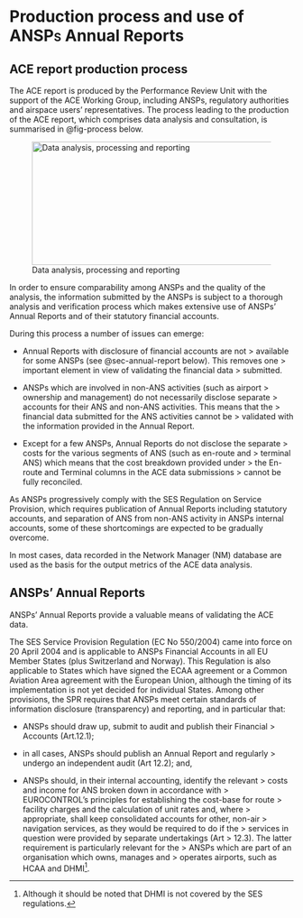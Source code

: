 # Production process and use of ANSP[s]{.smallcaps} Annual Reports

## ACE report production process

The ACE report is produced by the Performance Review Unit with the support of the ACE Working Group, including ANSPs, regulatory authorities and airspace users' representatives. The process leading to the production of the ACE report, which comprises data analysis and consultation, is summarised in @fig-process below.

![Data analysis, processing and reporting](images/image2.png){#fig-process  width="5.708661417322834in" height="2.279527559055118in"}

In order to ensure comparability among ANSPs and the quality of the analysis, the information submitted by the ANSPs is subject to a thorough analysis and verification process which makes extensive use of ANSPs' Annual Reports and of their statutory financial accounts.

During this process a number of issues can emerge:

-   Annual Reports with disclosure of financial accounts are not \> available for some ANSPs (see @sec-annual-report below). This removes one \> important element in view of validating the financial data \> submitted.

-   ANSPs which are involved in non-ANS activities (such as airport \> ownership and management) do not necessarily disclose separate \> accounts for their ANS and non-ANS activities. This means that the \> financial data submitted for the ANS activities cannot be \> validated with the information provided in the Annual Report.

-   Except for a few ANSPs, Annual Reports do not disclose the separate \> costs for the various segments of ANS (such as en-route and \> terminal ANS) which means that the cost breakdown provided under \> the En-route and Terminal columns in the ACE data submissions \> cannot be fully reconciled.

As ANSPs progressively comply with the SES Regulation on Service Provision, which requires publication of Annual Reports including statutory accounts, and separation of ANS from non-ANS activity in ANSPs internal accounts, some of these shortcomings are expected to be gradually overcome.

In most cases, data recorded in the Network Manager (NM) database are used as the basis for the output metrics of the ACE data analysis.

## ANSPs' Annual Reports {#sec-annual-report}

ANSPs' Annual Reports provide a valuable means of validating the ACE data.

The SES Service Provision Regulation (EC No 550/2004) came into force on 20 April 2004 and is applicable to ANSPs Financial Accounts in all EU Member States (plus Switzerland and Norway). This Regulation is also applicable to States which have signed the ECAA agreement or a Common Aviation Area agreement with the European Union, although the timing of its implementation is not yet decided for individual States. Among other provisions, the SPR requires that ANSPs meet certain standards of information disclosure (transparency) and reporting, and in particular that:

-   ANSPs should draw up, submit to audit and publish their Financial \> Accounts (Art.12.1);

-   in all cases, ANSPs should publish an Annual Report and regularly \> undergo an independent audit (Art 12.2); and,

-   ANSPs should, in their internal accounting, identify the relevant \> costs and income for ANS broken down in accordance with \> EUROCONTROL's principles for establishing the cost-base for route \> facility charges and the calculation of unit rates and, where \> appropriate, shall keep consolidated accounts for other, non-air \> navigation services, as they would be required to do if the \> services in question were provided by separate undertakings (Art \> 12.3). The latter requirement is particularly relevant for the \> ANSPs which are part of an organisation which owns, manages and \> operates airports, such as HCAA and DHMI[^1].

[^1]: Although it should be noted that DHMI is not covered by the SES regulations.

